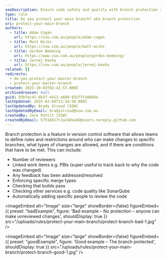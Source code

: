 ```yaml
---
seoDescription: Ensure code safety and quality with branch protection rules in Git.
type: rule
title: Do you protect your main branch? aka branch protection
uri: protect-your-main-branch
authors:
  - title: Adam Cogan
    url: https://ssw.com.au/people/adam-cogan
  - title: Matt Wicks
    url: https://ssw.com.au/people/matt-wicks
  - title: Gordon Beeming
    url: https://www.ssw.com.au/people/gordon-beeming/
  - title: Jernej Kavka
    url: https://ssw.com.au/people/jernej-kavka
related: []
redirects:
  - do-you-protect-your-master-branch
  - protect-your-master-branch
created: 2023-10-03T02:42:57.000Z
archivedreason: null
guid: 93bfec41-6b37-4413-a660-931fffa88d44
lastUpdated: 2025-02-04T12:34:58.000Z
lastUpdatedBy: Brady Stroud [SSW]
lastUpdatedByEmail: bradystroud@ssw.com.au
createdBy: Jack Pettit [SSW]
createdByEmail: 57518417+JackDevAU@users.noreply.github.com
---
```


Branch protection is a feature in version control software that allows teams to define rules and restrictions around who can make changes to specific branches, what types of changes are allowed, and if there are conditions that have to be met.
This can include:

* Number of reviewers
* Linked work items e.g. PBIs (super useful to track back to why the code was changed)
* Any feedback has been addressed/resolved
* Enforcing specific merge types
* Checking that builds pass
* Checking other services e.g. code quality like SonarQube
* Automatically adding specific people to review the code

<imageEmbed
  alt="Image"
  size="large"
  showBorder={false}
  figureEmbed={{
    preset: "badExample",
    figure: 'Bad example – No protection – anyone can make unreviewed changes',
    shouldDisplay: true
  }}
  src="/uploads/rules/protect-your-main-branch/protect-branch-bad-1.jpg"
/>

<imageEmbed
  alt="Image"
  size="large"
  showBorder={false}
  figureEmbed={{
    preset: "goodExample",
    figure: 'Good example – The branch protected',
    shouldDisplay: true
  }}
  src="/uploads/rules/protect-your-main-branch/protect-branch-good-1.jpg"
/>
